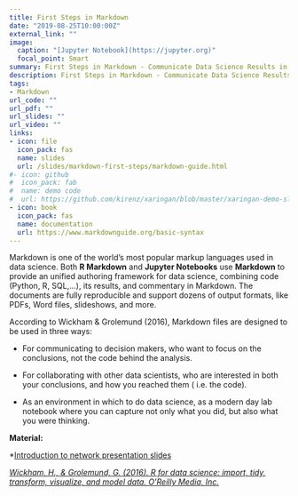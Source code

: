 ```yaml
---
title: First Steps in Markdown
date: "2019-08-25T10:00:00Z"
external_link: ""
image:
  caption: "[Jupyter Notebook](https://jupyter.org)"
  focal_point: Smart
summary: First Steps in Markdown - Communicate Data Science Results in a Modern Way
description: First Steps in Markdown - Communicate Data Science Results in a Modern Way
tags:
- Markdown
url_code: ""
url_pdf: ""
url_slides: ""
url_video: ""
links:
- icon: file
  icon_pack: fas
  name: slides
  url: /slides/markdown-first-steps/markdown-guide.html
#- icon: github
#  icon_pack: fab
#  name: demo code
#  url: https://github.com/kirenz/xaringan/blob/master/xaringan-demo-slides.Rmd
- icon: book
  icon_pack: fas
  name: documentation
  url: https://www.markdownguide.org/basic-syntax
---
```


Markdown is one of the world’s most popular markup languages used in data science. Both **R Markdown** and **Jupyter Notebooks** use **Markdown** to provide an unified authoring framework for data science, combining code (Python, R, SQL,...), its results, and commentary in Markdown. The documents are fully reproducible and support dozens of output formats, like PDFs, Word files, slideshows, and more.

According to Wickham & Grolemund (2016), Markdown files are designed to be used in three ways:

- For communicating to decision makers, who want to focus on the conclusions, not the code behind the analysis.

- For collaborating with other data scientists, who are interested in both your conclusions, and how you reached them ( i.e. the code).

- As an environment in which to do data science, as a modern day lab notebook where you can capture not only what you did, but also what you were thinking.


**Material:**

*[Introduction to network presentation slides](/slides/markdown-first-steps/markdown-guide.html)


*[Wickham, H., & Grolemund, G. (2016). R for data science: import, tidy, transform, visualize, and model data. O'Reilly Media, Inc.](https://r4ds.had.co.nz/r-markdown.html)*